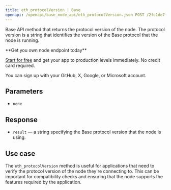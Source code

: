 ---
title: eth_protocolVersion | Base
openapi: /openapi/base_node_api/eth_protocolVersion.json POST /2fc1de7f08c0465f6a28e3c355e0cb14
---

Base API method that returns the protocol version of the node. The protocol version is a string that identifies the version of the Base protocol that the node is running.

<Check>
**Get you own node endpoint today**

[Start for free](https://console.chainstack.com/) and get your app to production levels immediately. No credit card required.

You can sign up with your GitHub, X, Google, or Microsoft account.
</Check>


## Parameters

* `none`

## Response

* `result` — a string specifying the Base protocol version that the node is using.

## Use case

The `eth_protocolVersion` method is useful for applications that need to verify the protocol version of the node they're connecting to. This can be important for compatibility checks and ensuring that the node supports the features required by the application.

